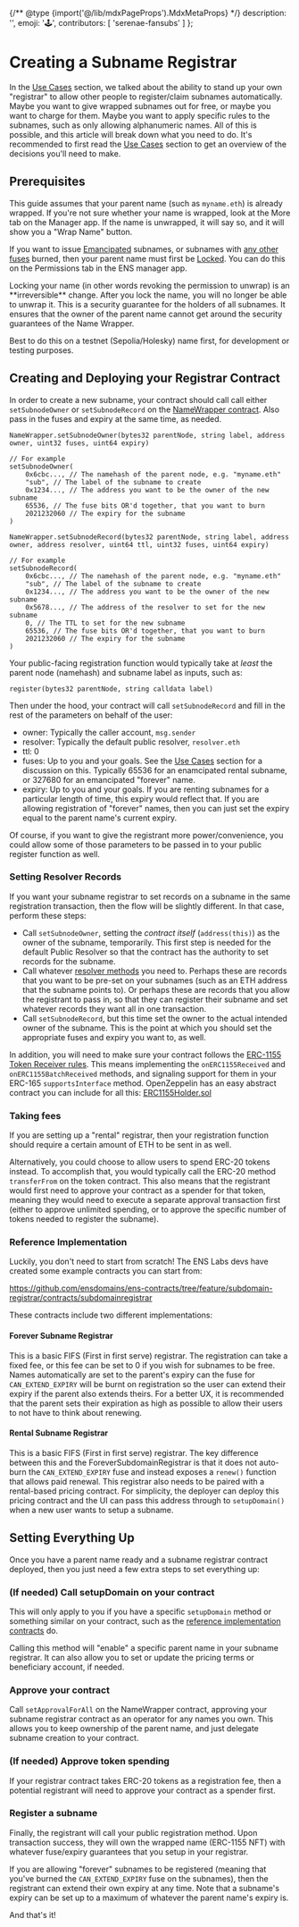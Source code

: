 {/** @type {import('@/lib/mdxPageProps').MdxMetaProps} */}
    description: '',
    emoji: '🕹️',
    contributors: [
        'serenae-fansubs'
    ]
};

# Creating a Subname Registrar

In the <a href="/wrapper/usecases#sell-or-rent-subnames">Use Cases</a> section, we talked about the ability to stand up your own "registrar" to allow other people to register/claim subnames automatically. Maybe you want to give wrapped subnames out for free, or maybe you want to charge for them. Maybe you want to apply specific rules to the subnames, such as only allowing alphanumeric names. All of this is possible, and this article will break down what you need to do. It's recommended to first read the <a href="/wrapper/usecases#sell-or-rent-subnames">Use Cases</a> section to get an overview of the decisions you'll need to make.

## Prerequisites

This guide assumes that your parent name (such as `myname.eth`) is already wrapped. If you're not sure whether your name is wrapped, look at the More tab on the Manager app. If the name is unwrapped, it will say so, and it will show you a "Wrap Name" button.

If you want to issue <a href="/wrapper/states#emancipated">Emancipated</a> subnames, or subnames with <a href="/wrapper/fuses">any other fuses</a> burned, then your parent name must first be <a href="/wrapper/states#locked">Locked</a>. You can do this on the Permissions tab in the ENS manager app.

<Note>
  Locking your name (in other words revoking the permission to unwrap) is an **irreversible** change. After you lock the name, you will no longer be able to unwrap it. This is a security guarantee for the holders of all subnames. It ensures that the owner of the parent name cannot get around the security guarantees of the Name Wrapper.

  Best to do this on a testnet (Sepolia/Holesky) name first, for development or testing purposes.
</Note>

## Creating and Deploying your Registrar Contract

In order to create a new subname, your contract should call call either `setSubnodeOwner` or `setSubnodeRecord` on the <a href="/learn/deployments#deployments">NameWrapper contract</a>. Also pass in the fuses and expiry at the same time, as needed.

```solidity
NameWrapper.setSubnodeOwner(bytes32 parentNode, string label, address owner, uint32 fuses, uint64 expiry)

// For example
setSubnodeOwner(
    0x6cbc..., // The namehash of the parent node, e.g. "myname.eth"
    "sub", // The label of the subname to create
    0x1234..., // The address you want to be the owner of the new subname
    65536, // The fuse bits OR'd together, that you want to burn
    2021232060 // The expiry for the subname
)

NameWrapper.setSubnodeRecord(bytes32 parentNode, string label, address owner, address resolver, uint64 ttl, uint32 fuses, uint64 expiry)

// For example
setSubnodeRecord(
    0x6cbc..., // The namehash of the parent node, e.g. "myname.eth"
    "sub", // The label of the subname to create
    0x1234..., // The address you want to be the owner of the new subname
    0x5678..., // The address of the resolver to set for the new subname
    0, // The TTL to set for the new subname
    65536, // The fuse bits OR'd together, that you want to burn
    2021232060 // The expiry for the subname
)
```

Your public-facing registration function would typically take at _least_ the parent node (namehash) and subname label as inputs, such as:

```solidity
register(bytes32 parentNode, string calldata label)
```

Then under the hood, your contract will call `setSubnodeRecord` and fill in the rest of the parameters on behalf of the user:
* owner: Typically the caller account, `msg.sender`
* resolver: Typically the default public resolver, `resolver.eth`
* ttl: 0
* fuses: Up to you and your goals. See the <a href="/wrapper/usecases#sell-or-rent-subnames">Use Cases</a> section for a discussion on this. Typically 65536 for an enamcipated rental subname, or 327680 for an emancipated "forever" name.
* expiry: Up to you and your goals. If you are renting subnames for a particular length of time, this expiry would reflect that. If you are allowing registration of "forever" names, then you can just set the expiry equal to the parent name's current expiry.

Of course, if you want to give the registrant more power/convenience, you could allow some of those parameters to be passed in to your public register function as well.

### Setting Resolver Records

If you want your subname registrar to set records on a subname in the same registration transaction, then the flow will be slightly different. In that case, perform these steps:

* Call `setSubnodeOwner`, setting the _contract itself_ (`address(this)`) as the owner of the subname, temporarily. This first step is needed for the default Public Resolver so that the contract has the authority to set records for the subname.
* Call whatever <a href="/resolvers/interacting">resolver methods</a> you need to. Perhaps these are records that you want to be pre-set on your subnames (such as an ETH address that the subname points to). Or perhaps these are records that you allow the registrant to pass in, so that they can register their subname and set whatever records they want all in one transaction.
* Call `setSubnodeRecord`, but this time set the owner to the actual intended owner of the subname. This is the point at which you should set the appropriate fuses and expiry you want to, as well.

In addition, you will need to make sure your contract follows the <a href="https://eips.ethereum.org/EIPS/eip-1155#erc-1155-token-receiver">ERC-1155 Token Receiver rules</a>. This means implementing the `onERC1155Received` and `onERC1155BatchReceived` methods, and signaling support for them in your ERC-165 `supportsInterface` method. OpenZeppelin has an easy abstract contract you can include for all this: <a href="https://github.com/OpenZeppelin/openzeppelin-contracts/blob/master/contracts/token/ERC1155/utils/ERC1155Holder.sol">ERC1155Holder.sol</a>

### Taking fees

If you are setting up a "rental" registrar, then your registration function should require a certain amount of ETH to be sent in as well.

Alternatively, you could choose to allow users to spend ERC-20 tokens instead. To accomplish that, you would typically call the ERC-20 method `transferFrom` on the token contract. This also means that the registrant would first need to approve your contract as a spender for that token, meaning they would need to execute a separate approval transaction first (either to approve unlimited spending, or to approve the specific number of tokens needed to register the subname).

### Reference Implementation

Luckily, you don't need to start from scratch! The ENS Labs devs have created some example contracts you can start from:

https://github.com/ensdomains/ens-contracts/tree/feature/subdomain-registrar/contracts/subdomainregistrar

These contracts include two different implementations:

#### Forever Subname Registrar

This is a basic FIFS (First in first serve) registrar. The registration can take a fixed fee, or this fee can be set to 0 if you wish for subnames to be free. Names automatically are set to the parent's expiry can the fuse for `CAN_EXTEND_EXPIRY` will be burnt on registration so the user can extend their expiry if the parent also extends theirs. For a better UX, it is recommended that the parent sets their expiration as high as possible to allow their users to not have to think about renewing.

#### Rental Subname Registrar

This is a basic FIFS (First in first serve) registrar. The key difference between this and the ForeverSubdomainRegistrar is that it does not auto-burn the `CAN_EXTEND_EXPIRY` fuse and instead exposes a `renew()` function that allows paid renewal. This registrar also needs to be paired with a rental-based pricing contract. For simplicity, the deployer can deploy this pricing contract and the UI can pass this address through to `setupDomain()` when a new user wants to setup a subname.

## Setting Everything Up

Once you have a parent name ready and a subname registrar contract deployed, then you just need a few extra steps to set everything up:

### (If needed) Call setupDomain on your contract

This will only apply to you if you have a specific `setupDomain` method or something similar on your contract, such as the <a href="#reference-implementation">reference implementation contracts</a> do.

Calling this method will "enable" a specific parent name in your subname registrar. It can also allow you to set or update the pricing terms or beneficiary account, if needed.

### Approve your contract

Call `setApprovalForAll` on the NameWrapper contract, approving your subname registrar contract as an operator for any names you own. This allows you to keep ownership of the parent name, and just delegate subname creation to your contract.

### (If needed) Approve token spending

If your registrar contract takes ERC-20 tokens as a registration fee, then a potential registrant will need to approve your contract as a spender first.

### Register a subname

Finally, the registrant will call your public registration method. Upon transaction success, they will own the wrapped name (ERC-1155 NFT) with whatever fuse/expiry guarantees that you setup in your registrar.

If you are allowing "forever" subnames to be registered (meaning that you've burned the `CAN_EXTEND_EXPIRY` fuse on the subnames), then the registrant can extend their own expiry at any time. Note that a subname's expiry can be set up to a maximum of whatever the parent name's expiry is.

And that's it!